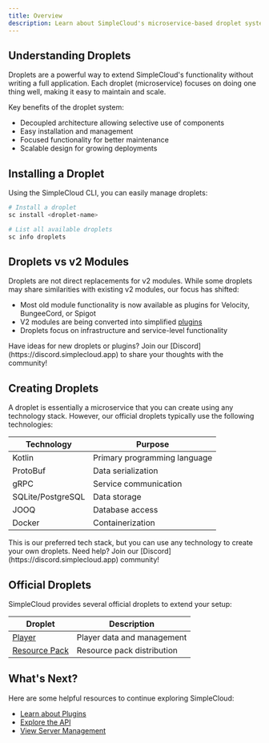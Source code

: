 ```yaml
---
title: Overview
description: Learn about SimpleCloud's microservice-based droplet system for extending functionality
---
```


## Understanding Droplets

Droplets are a powerful way to extend SimpleCloud's functionality without writing a full application. Each droplet (microservice) focuses on doing one thing well, making it easy to maintain and scale.

Key benefits of the droplet system:

- Decoupled architecture allowing selective use of components
- Easy installation and management
- Focused functionality for better maintenance
- Scalable design for growing deployments

## Installing a Droplet

Using the SimpleCloud CLI, you can easily manage droplets:

```bash
# Install a droplet
sc install <droplet-name>

# List all available droplets
sc info droplets
```

## Droplets vs v2 Modules

Droplets are not direct replacements for v2 modules. While some droplets may share similarities with existing v2 modules, our focus has shifted:

- Most old module functionality is now available as plugins for Velocity, BungeeCord, or Spigot
- V2 modules are being converted into simplified [plugins](/manual/plugin/overview)
- Droplets focus on infrastructure and service-level functionality

<Callout>
  Have ideas for new droplets or plugins? Join our
  [Discord](https://discord.simplecloud.app) to share your thoughts with the
  community!
</Callout>

## Creating Droplets

A droplet is essentially a microservice that you can create using any technology stack. However, our official droplets typically use the following technologies:

| Technology        | Purpose                      |
| ----------------- | ---------------------------- |
| Kotlin            | Primary programming language |
| ProtoBuf          | Data serialization           |
| gRPC              | Service communication        |
| SQLite/PostgreSQL | Data storage                 |
| JOOQ              | Database access              |
| Docker            | Containerization             |

<Callout>
  This is our preferred tech stack, but you can use any technology to create
  your own droplets. Need help? Join our
  [Discord](https://discord.simplecloud.app) community!
</Callout>

## Official Droplets

SimpleCloud provides several official droplets to extend your setup:

| Droplet                                       | Description                |
| --------------------------------------------- | -------------------------- |
| [Player](/manual/droplet/player)              | Player data and management |
| [Resource Pack](/manual/droplet/resourcepack) | Resource pack distribution |

## What's Next?

Here are some helpful resources to continue exploring SimpleCloud:

- [Learn about Plugins](/manual/plugin/overview)
- [Explore the API](/manual/api)
- [View Server Management](/manual/resources/servers)

